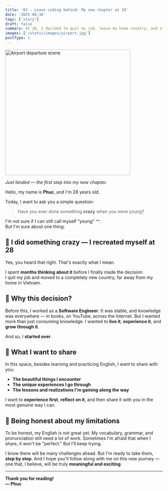 ```yaml
---
title: '02 - Leave coding behind: My new chapter at 28'
date: '2025-08-30'
tags: ['story']
draft: false
summary: At 28, I decided to quit my job, leave my home country, and start over in a new land. This is the beginning of my journey.
images: ['/static/images/airport.jpg']
postType: 1
---
```


<img src="/static/images/airport.jpg" alt="Airport departure scene" width="400" height="auto" />

_Just landed — the first step into my new chapter._

Hello, my name is **Phuc**, and I'm 28 years old.

Today, I want to ask you a simple question:

> Have you ever done something **crazy** when you were young?

I'm not sure if I can still call myself "young" ^^.  
But I'm sure about one thing:

## 🔄 I did something crazy — I recreated myself at 28

Yes, you heard that right. That's exactly what I mean.

I spent **months thinking about it** before I finally made the decision:  
I quit my job and moved to a completely new country, far away from my home in Vietnam.

## 💭 Why this decision?

Before this, I worked as a **Software Engineer**. It was stable, and knowledge was everywhere — in books, on YouTube, across the Internet. But I wanted more than just consuming knowledge. I wanted to **live it**, **experience it**, and **grow through it**.

And so, I **started over**.

## 🌟 What I want to share

In this space, besides learning and practicing English, I want to share with you:

- **The beautiful things I encounter**
- **The unique experiences I go through**
- **The lessons and realizations I'm gaining along the way**

I want to **experience first**, **reflect on it**, and then share it with you in the most genuine way I can.

## 🎯 Being honest about my limitations

To be honest, my English is not great yet. My vocabulary, grammar, and pronunciation still need a lot of work. Sometimes I'm afraid that when I share, it won't be "perfect." But I'll keep trying.

I know there will be many challenges ahead. But I'm ready to take them, **step by step**. And I hope you'll follow along with me on this new journey — one that, I believe, will be truly **meaningful and exciting**.

---

**Thank you for reading!**  
**— Phuc**
